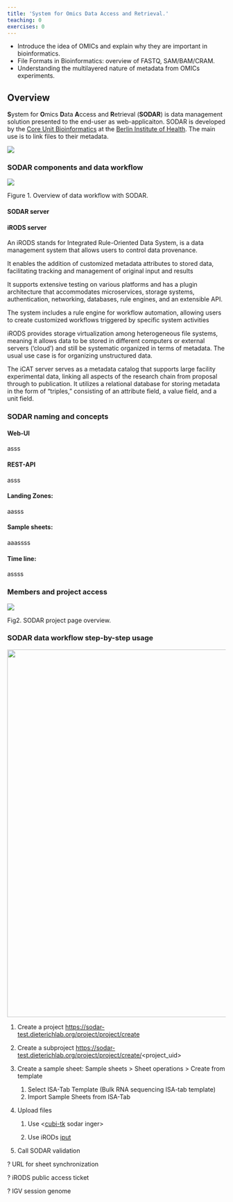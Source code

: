 ```yaml
---
title: 'System for Omics Data Access and Retrieval.'
teaching: 0
exercises: 0
---
```


::: objectives
-   Introduce the idea of OMICs and explain why they are important in bioinformatics.
-   File Formats in Bioinformatics: overview of FASTQ, SAM/BAM/CRAM.
-   Understanding the multilayered nature of metadata from OMICs experiments.
:::

## Overview

**S**ystem for **O**mics **D**ata **A**ccess and **R**etrieval (**SODAR**) is data management solution presented to the end-user as web-applicaiton. SODAR is developed by the [Core Unit Bioinformatics](https://www.cubi.bihealth.org/) at the [Berlin Institute of Health](https://www.bihealth.org/). The main use is to link files to their metadata.

![](images/SodarLogo.svg)

### SODAR components and data workflow

![](images/clipboard-1870335311.png)

Figure 1. Overview of data workflow with SODAR.

#### SODAR server

#### iRODS server

An iRODS stands for Integrated Rule-Oriented Data System, is a data management system that allows users to control data provenance.

It enables the addition of customized metadata attributes to stored data, facilitating tracking and management of original input and results

It supports extensive testing on various platforms and has a plugin architecture that accommodates microservices, storage systems, authentication, networking, databases, rule engines, and an extensible API.

The system includes a rule engine for workflow automation, allowing users to create customized workflows triggered by specific system activities

iRODS provides storage virtualization among heterogeneous file systems, meaning it allows data to be stored in different computers or external servers ('cloud') and still be systematic organized in terms of metadata. The usual use case is for organizing unstructured data.

The iCAT server serves as a metadata catalog that supports large facility experimental data, linking all aspects of the research chain from proposal through to publication. It utilizes a relational database for storing metadata in the form of "triples," consisting of an attribute field, a value field, and a unit field.

### SODAR naming and concepts

#### Web-UI

asss

#### REST-API

asss

#### Landing Zones:

aasss

#### Sample sheets:

aaassss

#### Time line:

assss

### Members and project access

![](images/clipboard-3896476926.png)

Fig2. SODAR project page overview.

### SODAR data workflow step-by-step usage

![](images/clipboard-3042118772.png){width="847"}

1.  Create a project <https://sodar-test.dieterichlab.org/project/project/create>

2.  Create a subproject [https://sodar-test.dieterichlab.org/project/project/create/](https://sodar-test.dieterichlab.org/project/project/create/f2688cf8-67f2-450d-ae69-97d5fda66faf){.uri}\<project_uid\>

3.  Create a sample sheet: Sample sheets \> Sheet operations \> Create from template

    1.  Select ISA-Tab Template (Bulk RNA sequencing ISA-tab template)
    2.  Import Sample Sheets from ISA-Tab

4.  Upload files

    1.  Use \<[cubi-tk](https://github.com/bihealth/cubi-tk) sodar inger\>

    2.  Use iRODs [iput](https://docs.irods.org/master/icommands/user/#iput)

5.  Call SODAR validation

? URL for sheet synchronization

? iRODS public access ticket

? IGV session genome
